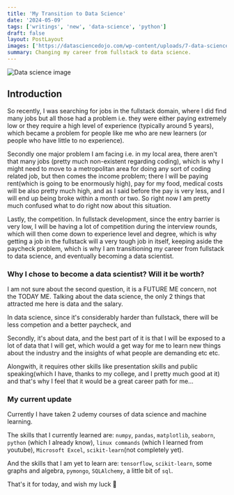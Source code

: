 ```yaml
---
title: 'My Transition to Data Science'
date: '2024-05-09'
tags: ['writings', 'new', 'data-science', 'python']
draft: false
layout: PostLayout
images: ['https://datasciencedojo.com/wp-content/uploads/7-data-science-tools.png']
summary: Changing my career from fullstack to data science.
---
```


![Data science image](https://datasciencedojo.com/wp-content/uploads/7-data-science-tools.png)

## Introduction

So recently, I was searching for jobs in the fullstack domain, where I did find many jobs but all those had a problem i.e. they were either paying extremely low or they require a high level of experience (typically around 5 years), which became a problem for people like me who are new learners (or people who have little to no experience).

Secondly one major problem I am facing i.e. in my local area, there aren't that many jobs (pretty much non-existent regarding coding), which is why I might need to move to a metropolitan area for doing any sort of coding related job, but then comes the income problem; there I will be paying rent(which is going to be enormously high), pay for my food, medical costs will be also pretty much high, and as I said before the pay is very less, and I will end up being broke within a month or two. So right now I am pretty much confused what to do right now about this situation.

Lastly, the competition. In fullstack development, since the entry barrier is very low, I will be having a lot of competition during the interview rounds, which will then come down to experience level and degree, which is why getting a job in the fullstack will a very tough job in itself, keeping aside the paycheck problem, which is why I am transitioning my career from fullstack to data science, and eventually becoming a data scientist.

### Why I chose to become a data scientist? Will it be worth?

I am not sure about the second question, it is a FUTURE ME concern, not the TODAY ME. Talking about the data science, the only 2 things that attracted me here is data and the salary.

In data science, since it's considerably harder than fullstack, there will be less competion and a better paycheck, and

Secondly, it's about data, and the best part of it is that I will be exposed to a lot of data that I will get, which would a get way for me to learn new things about the industry and the insights of what people are demanding etc etc.

Alongwith, it requires other skills like presentation skills and public speaking(which I have, thanks to my college, and I pretty much good at it) and that's why I feel that it would be a great career path for me...

### My current update

Currently I have taken 2 udemy courses of data science and machine learning.

The skills that I currently learned are: `numpy`, `pandas`, `matplotlib`, `seaborn`, `python` (which I already know), `linux commands` (which I learned from youtube), `Microsoft Excel`, `scikit-learn`(not completely yet).

And the skills that I am yet to learn are: `tensorflow`, `scikit-learn`, some graphs and algebra, `pymongo`, `SQLAlchemy`, a little bit of `sql`.

That's it for today, and wish my luck 🤧
